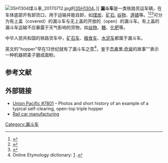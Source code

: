 {{expand|time=2015-04-25T01:40:32+00:00}}
[[File:35H1304煤斗車_20170712.jpg|thumb]]的[[台鐵35H1300型煤斗車|35H1304]]。]]
'''漏斗车'''是一类铁路货运车辆，在车体底部开有卸货口，用于运输并能自卸{{tsl|en|Bulk cargo|大宗货物}}，如[[煤炭|煤炭]]、[[矿石|矿石]], [[谷物|谷物]]、[[道碴|道碴]]等。<ref>{{cite web|url=http://www.gatx.com/wps/wcm/connect/GATX/GATX_SITE/Home/Rail/Rail+North+America/Products/Equipment+Types/Freight/Covered+Hopper/|title=Covered Hopper Railcars|publisher=GATX Corporation|accessdate=11 September 2012|deadurl=yes|archiveurl=https://web.archive.org/web/20100916213706/http://www.gatx.com/wps/wcm/connect/GATX/GATX_SITE/Home/Rail/Rail+North+America/Products/Equipment+Types/Freight/Covered+Hopper/|archivedate=2010年9月16日}}</ref><ref>{{cite web|url=http://www.gatx.com/wps/wcm/connect/GATX/GATX_SITE/Home/Rail/Rail+North+America/Products/Equipment+Types/Freight/Small+Cube+Open-Top+Hoppers/|title=Small Cube Open-Top Hoppers and Gondolas|publisher=GATX Corporation|accessdate=11 September 2012|deadurl=yes|archiveurl=https://web.archive.org/web/20100916213808/http://www.gatx.com/wps/wcm/connect/GATX/GATX_SITE/Home/Rail/Rail+North+America/Products/Equipment+Types/Freight/Small+Cube+Open-Top+Hoppers/|archivedate=2010年9月16日}}</ref><ref>{{cite web|url=http://www.crdx.com/coveredHop.html|title=Covered Hopper Cars|publisher=Chicago Freight Car Leasing Company|accessdate=11 September 2012|deadurl=yes|archiveurl=https://web.archive.org/web/20120416165540/http://www.crdx.com/coveredHop.html|archivedate=2012年4月16日}}</ref>可分为有上盖（covered）的漏斗车与无上盖的开放的（open）的漏斗车。有上盖的漏斗车运输不应暴露于天气影响的货物，如[[谷物|谷物]]、[[糖|糖]]、[[化肥|化肥]]等。 
   
中华人民共和国的铁路货车中，[[矿石车|矿石车]]、[[粮食车|粮食车]]、[[水泥车|水泥车]]都属于漏斗车。
  
英文的"hopper"早在13世纪就有了漏斗车之意<ref>Online Etymology dictionary: [http://www.etymonline.com/index.php?search=hopper] {{Wayback|url=http://www.etymonline.com/index.php?search=hopper |date=20170827211418 }}.</ref>，鉴于[[杰弗里·乔叟|杰弗里·乔叟]]的故事"{{tsl|en|The Reeve's Tale}}"表示一种机器把麦子磨成面粉。 

== 参考文献 ==
{{Reflist}}

== 外部链接 ==
{{Commons category|Hopper railway wagons}}
* [https://web.archive.org/web/20060509071410/http://sdrm.org/roster/freight/hopp7801/index.html Union Pacific #7801] – Photos and short history of an example of a typical self-clearing, open-top triple hopper
* [https://web.archive.org/web/20140327040407/http://www.americanrailcar.com/RailcarManufacturing.aspx Rail car manufacturing]

{{铁路}}

[[Category:漏斗车|Category:漏斗车]]